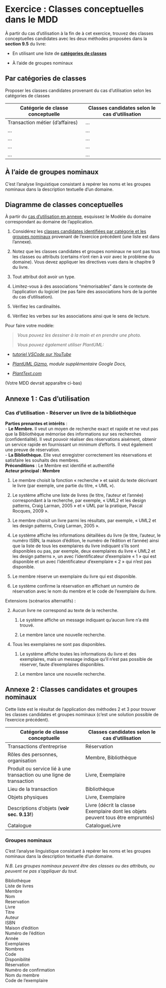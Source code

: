 # Exercice : Classes conceptuelles dans le MDD

À partir du cas d’utilisation à la fin de à cet exercice, trouvez des
classes conceptuelles candidates avec les deux méthodes proposées dans
la **section 9.5** du livre:

-   En utilisant une liste de [**catégories de classes**](#sec-categoriesClasses)

-   À l’aide de groupes nominaux

## Par catégories de classes

Proposer les classes candidates provenant du cas d’utilisation selon les
catégories de classes

| **Catégorie de classe conceptuelle**      | **Classes candidates selon le cas d’utilisation** |
| ----------- | ----------- |
|Transaction métier (d'affaires)             |      ...       |    
|     ...        |       ...      |
|      ...       |       ...      |
|     ...        |       ...      |
|      ...       |       ...      |

## À l’aide de groupes nominaux

C’est l’analyse linguistique consistant à repérer les noms et les
groupes nominaux dans la description textuelle d’un domaine.

## Diagramme de classes conceptuelles

À partir du [cas d’utilisation en annexe](#sec-usecases), esquissez le Modèle du domaine correspondant au
domaine de l’application.

1. Considérez les   [classes candidates identifiées par catégorie et les groupes nominaux](#sec-classes) provenant de l’exercice précédent (une liste est dans l’annexe).

2. Notez que les classes candidates et groupes nominaux ne sont pas tous les classes ou attributs (certains n’ont rien à voir avec le problème du domaine). Vous devez appliquer
les directives vues dans le chapitre 9 du livre.

3. Tout attribut doit avoir un type.

4. Limitez-vous à des associations “mémorisables” dans le contexte de l’application du logiciel (ne pas faire des associations hors de la portée du cas d’utilisation).

5. Vérifiez les cardinalités.

6. Vérifiez les verbes sur les associations ainsi que le sens de lecture.

Pour faire votre modèle:

> *Vous pouvez les dessiner à la main et en prendre une photo.*
>
> *Vous pouvez également utiliser PlantUML:*

-   *[tutoriel VSCode sur YouTube](https://www.youtube.com/watch?v=xkwJ9GwgZJU)*

-   *[PlantUML Gizmo](https://gsuite.google.com/marketplace/app/plantuml_gizmo/950520042571), module supplémentaire Google Docs,*

-   [*PlantText.com*](https://www.planttext.com/)


(Votre MDD devrait apparaître ci-bas) 


## Annexe 1 : Cas d'utilisation

### Cas d’utilisation - Réserver un livre de la bibliothèque{#sec-usecases}

**Parties prenantes et intérêts** :  
- **Le Membre.** Il veut un moyen de recherche exact et rapide et ne
veut pas que la Bibliothèque mémorise des informations sur ses
recherches (confidentialité). Il veut pouvoir réaliser des réservations
aisément, obtenir un service rapide en fournissant un minimum d’efforts.
Il veut également une preuve de réservation.  
- **La Bibliothèque.** Elle veut enregistrer correctement les
réservations et satisfaire les souhaits des membres.  
**Préconditions** : Le Membre est identifié et authentifié  
**Acteur principal : Membre**

1.  Le membre choisit la fonction « recherche » et saisit du texte décrivant le livre (par exemple, une partie du titre, « UML »).

2.  Le système affiche une liste de livres (le titre, l’auteur et l’année) correspondant à la recherche, par exemple, « UML2 et les
design patterns, Craig Larman, 2005 » et « UML par la pratique, Pascal Rocques, 2009 ».

3.  Le membre choisit un livre parmi les résultats, par exemple, « UML2 et les design patterns, Craig Larman, 2005 ».

4.  Le système affiche les informations détaillées du livre (le titre, l’auteur, le numéro ISBN, la maison d’édition, le numéro de l’édition et l’année) ainsi que la liste de tous les exemplaires
du livre indiquant s’ils sont disponibles ou pas, par exemple,
deux exemplaires du livre « UML2 et les design patterns », un avec
l’identificateur d’exemplaire « 1 » qui est disponible et un avec
l’identificateur d’exemplaire « 2 » qui n’est pas disponible.

5.  Le membre réserve un exemplaire du livre qui est disponible.

6.  Le système confirme la réservation en affichant un numéro de
réservation avec le nom du membre et le code de l’exemplaire du
livre.

Extensions (scénarios alternatifs) :

2.  Aucun livre ne correspond au texte de la recherche.

    1.  Le système affiche un message indiquant qu’aucun livre n’a été trouvé.

    2.  Le membre lance une nouvelle recherche.

<!-- -->

4.  Tous les exemplaires ne sont pas disponibles.

    1.  Le système affiche toutes les informations du livre et des exemplaires, mais un message indique qu’il n’est pas possible de réserver, faute d’exemplaires disponibles.

    2.  Le membre lance une nouvelle recherche.

## Annexe 2 :  Classes candidates et groupes nominaux{#sec-classes}

Cette liste est le résultat de l’application des méthodes 2 et 3 pour trouver les classes
candidates et groupes nominaux (c’est une solution possible de l’exercice précédent).

| **Catégorie de classe conceptuelle**      | **Classes candidates selon le cas d’utilisation** |
| ----------- | ----------- |
|  Transactions d’entreprise           | Réservation            |    
|  Rôles des personnes, organisation           | Membre, Bibliothèque            |
|  Produit ou service lié à une transaction ou une ligne de transaction           | Livre, Exemplaire            |    
|  Lieu de la transaction           | Bibliothèque            |
|  Objets physiques           | Livre, Exemplaire            |    
|  Descriptions d’objets (**voir sec. 9.13!**)           | Livre (décrit la classe Exemplaire dont les objets peuvent tous être empruntés)            |
|  Catalogue            | CatalogueLivre            |    

### Groupes nominaux

C’est l’analyse linguistique consistant à repérer les noms et les
groupes nominaux dans la description textuelle d’un domaine.

*N.B. Les groupes nominaux peuvent être des classes ou des attributs, ou peuvent ne pas s’appliquer du tout.*

Bibliothèque \
Liste de livres \
Membre \
Nom \
Reservation \
Livre \
Titre \
Auteur \
ISBN \
Maison d’édition \
Numéro de l’édition \
Année \
Exemplaires \
Nombres \
Code \
Disponibilité \
Réservation \
Numéro de confirmation \
Nom du membre \
Code de l’exemplaire 